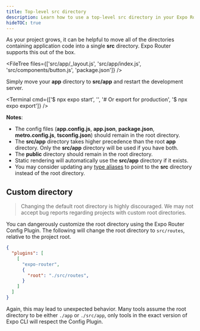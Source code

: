 ```yaml
---
title: Top-level src directory
description: Learn how to use a top-level src directory in your Expo Router project.
hideTOC: true
---
```




As your project grows, it can be helpful to move all of the directories containing application code into a single **src** directory. Expo Router supports this out of the box.

<FileTree
  files={['src/app/_layout.js', 'src/app/index.js', 'src/components/button.js', 'package.json']}
/>

Simply move your **app** directory to **src/app** and restart the development server.

<Terminal
  cmd={['$ npx expo start', '', '# Or export for production', '$ npx expo export']}
/>

**Notes**:

- The config files (**app.config.js**, **app.json**, **package.json**, **metro.config.js**, **tsconfig.json**) should remain in the root directory.
- The **src/app** directory takes higher precedence than the root **app** directory. Only the **src/app** directory will be used if you have both.
- The **public** directory should remain in the root directory.
- Static rendering will automatically use the **src/app** directory if it exists.
- You may consider updating any [type aliases](/guides/typescript#path-aliases) to point to the **src** directory instead of the root directory.

## Custom directory

> Changing the default root directory is highly discouraged. We may not accept bug reports regarding projects with custom root directories.

You can dangerously customize the root directory using the Expo Router Config Plugin. The following will change the root directory to `src/routes`, relative to the project root.

```json app.json
{
  "plugins": [
    [
      "expo-router",
      {
        "root": "./src/routes",
      }
    ]
  ]
}
```

Again, this may lead to unexpected behavior. Many tools assume the root directory to be either `./app` or `./src/app`, only tools in the exact version of Expo CLI will respect the Config Plugin.